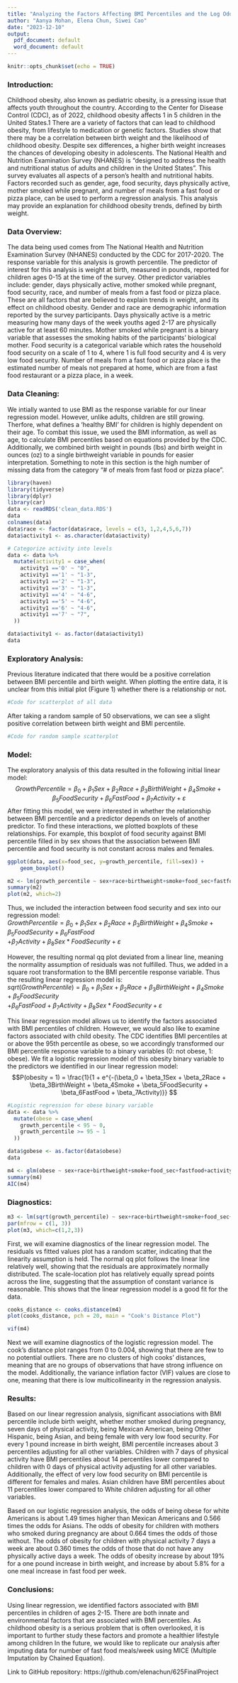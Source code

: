 ```yaml
---
title: "Analyzing the Factors Affecting BMI Percentiles and the Log Odds of Obesity of Children Aged 2-15"
author: "Aanya Mohan, Elena Chun, Siwei Cao"
date: "2023-12-10"
output:
  pdf_document: default
  word_document: default
---
```


```r
knitr::opts_chunk$set(echo = TRUE)
```

### Introduction:
Childhood obesity, also known as pediatric obesity, is a pressing issue that affects youth throughout the country. According to the Center for Disease Control (CDC), 
as of 2022, childhood obesity affects 1 in 5 children in the United States.1 There are a variety of factors that can lead to childhood obesity, from lifestyle to medication 
or genetic factors. Studies show that there may be a correlation between birth weight and the likelihood of childhood obesity. Despite sex differences, a higher birth weight 
increases the chances of developing obesity in adolescents. The National Health and Nutrition Examination Survey (NHANES) is “designed to address the health and nutritional 
status of adults and children in the United States”. This survey evaluates all aspects of a person’s health and nutritional habits. Factors recorded such as gender, age, food 
security, days physically active, mother smoked while pregnant, and number of meals from a fast food or pizza place, can be used to perform a regression analysis. This analysis 
may provide an explanation for childhood obesity trends, defined by birth weight. 

### Data Overview:
The data being used comes from The National Health and Nutrition Examination Survey (NHANES) conducted by the CDC for 2017-2020. The response variable for this analysis is 
growth percentile. The predictor of interest for this analysis is weight at birth, measured in pounds, reported for children ages 0-15 at the time of the survey. Other predictor 
variables include: gender, days physically active, mother smoked while pregnant, food security, race, and number of meals from a fast food or pizza place. These are all factors 
that are believed to explain trends in weight, and its effect on childhood obesity. Gender and race are demographic information reported by the survey participants. Days physically 
active is a metric measuring how many days of the week youths aged 2-17 are physically active for at least 60 minutes. Mother smoked while pregnant is a binary variable that 
assesses the smoking habits of the participants' biological mother. Food security is a categorical variable which rates the household food security on a scale of 1 to 4, where 1 is 
full food security and 4 is very low food security. Number of meals from a fast food or pizza place is the estimated number of meals not prepared at home, which are from a fast food 
restaurant or a pizza place, in a week. 

### Data Cleaning:
We intially wanted to use BMI as the response variable for our linear regression model. However, unlike adults, children are still growing. Therfore, what defines a 'healthy BMI' for 
children is highly dependent on their age. To combat this issue, we used the BMI information, as well as age, to calculate BMI percentiles based on equations provided by the CDC. 
Additionally, we combined birth weight in pounds (lbs) and birth weight in ounces (oz) to a single birthweight variable in pounds for easier interpretation. Something to note in this
section is the high number of missing data from the category "# of meals from fast food or pizza place". 
```r
library(haven)
library(tidyverse)
library(dplyr)
library(car)
data <- readRDS('clean_data.RDS')
data
colnames(data)
data$race <- factor(data$race, levels = c(3, 1,2,4,5,6,7))
data$activity1 <- as.character(data$activity)

# Categorize activity into levels
data <- data %>%
  mutate(activity1 = case_when(
    activity1 =='0' ~ "0",
    activity1 =='1' ~ "1-3",
    activity1 =='2' ~ "1-3",
    activity1 =='3' ~ "1-3",
    activity1 =='4' ~ "4-6",
    activity1 =='5' ~ "4-6",
    activity1 =='6' ~ "4-6",
    activity1 =='7' ~ "7",
  ))

data$activity1 <- as.factor(data$activity1)
data
```

### Exploratory Analysis:
Previous literature indicated that there would be a positive correlation between BMI percentile and birth weight. When plotting the entire data, it is unclear from this initial plot 
(Figure 1) whether there is a relationship or not. 
```r
#Code for scatterplot of all data
```
After taking a random sample of 50 observations, we can see a slight positive correlation between birth weight and BMI percentile. 
```r
#Code for random sample scatterplot
```

### Model:
The exploratory analysis of this data resulted in the following initial linear model:
$$Growth Percentile = \beta_{0} + \beta_{1}Sex + \beta_{2}Race + \beta_{3}BirthWeight + \beta_{4}Smoke + \beta_{5}FoodSecurity + \beta_{6}FastFood + \beta_{7}Activity + \varepsilon$$
After fitting this model, we were interested in whether the relationship between BMI percentile and a predictor depends on levels of another predictor. To find these interactions, we plotted boxplots of these relationships. For example, this boxplot of food security against BMI percentile filled in by sex shows that the association between BMI percentile and food security is not constant across males and females.

```r
ggplot(data, aes(x=food_sec, y=growth_percentile, fill=sex)) + 
    geom_boxplot()
```
```r
m2 <- lm(growth_percentile ~ sex+race+birthweight+smoke+food_sec+fastfood+activity1+sex*food_sec, data=data)
summary(m2)
plot(m2, which=2)
```

Thus, we included the interaction between food security and sex into our regression model:\
$Growth Percentile = \beta_{0} + \beta_{1}Sex + \beta_{2}Race + \beta_{3}BirthWeight + \beta_{4}Smoke + \beta_{5}FoodSecurity + \beta_{6}FastFood$\
$+ \beta_{7}Activity + \beta_{8}Sex*FoodSecurity +\varepsilon$\

However, the resulting normal qq plot deviated from a linear line, meaning the normality assumption of residuals was not fulfilled. Thus, we added in a square root transformation to the BMI percentile response variable. Thus the resulting linear regression model is:\
$sqrt(Growth Percentile) = \beta_{0} + \beta_{1}Sex + \beta_{2}Race + \beta_{3}BirthWeight + \beta_{4}Smoke + \beta_{5}FoodSecurity$\
$+\beta_{6}FastFood + \beta_{7}Activity + \beta_{8}Sex*FoodSecurity +\varepsilon$\

This linear regression model allows us to identify the factors associated with BMI percentiles of children. However, we would also like to examine factors associated with child obesity. The CDC identifies BMI percentiles at or above the 95th percentile as obese, so we accordingly transformed our BMI percentile response variable to a binary variables (0: not obese, 1: obese). We fit a logistic regression model of this obesity binary variable to the predictors we identified in our linear regression model:\
$$P(obesity = 1) = \frac{1}{1 + e^{-(\beta_0 + \beta_1Sex + \beta_2Race + \beta_3BirthWeight + \beta_4Smoke + \beta_5FoodSecurity + \beta_6FastFood + \beta_7Activity)}} $$

```r
#Logistic regression for obese binary variable
data <- data %>%
  mutate(obese = case_when(
    growth_percentile < 95 ~ 0,
    growth_percentile >= 95 ~ 1
  ))

data$gobese <- as.factor(data$obese)
data

m4 <- glm(obese ~ sex+race+birthweight+smoke+food_sec+fastfood+activity1, data = data, family = binomial)
summary(m4)
AIC(m4)
```

### Diagnostics:
```r
m3 <- lm(sqrt(growth_percentile) ~ sex+race+birthweight+smoke+food_sec+fastfood+activity1+sex*food_sec, data=data)
par(mfrow = c(1, 3))
plot(m3, which=c(1,2,3))
```

First, we will examine diagnostics of the linear regression model. The residuals vs fitted values plot has a random scatter, indicating that the linearity assumption is held. The normal qq plot follows the linear line relatively well, showing that the residuals are approximately normally distributed. The scale-location plot has relatively equally spread points across the line, suggesting that the assumption of constant variance is reasonable. This shows that the linear regression model is a good fit for the data.

```r
cooks_distance <- cooks.distance(m4)
plot(cooks_distance, pch = 20, main = "Cook's Distance Plot")

vif(m4)
```

Next we will examine diagnostics of the logistic regression model. The cook's distance plot ranges from 0 to 0.004, showing that there are few to no potential outliers. There are no clusters of high cooks' distances, meaning that are no groups of observations that have strong influence on the model. Additionally, the variance inflation factor (VIF) values are close to one, meaning that there is low multicollinearity in the regression analysis.

### Results:
Based on our linear regression analysis, significant associations with BMI percentile include birth weight, whether mother smoked during pregnancy, seven days of physical activity, being Mexican American, being Other Hispanic,
being Asian, and being female with very low food security. For every 1 pound increase in birth weight, BMI percentile increases about 3 percentiles adjusting for all other variables.
Children with 7 days of physical activity have BMI percentiles about 14 percentiles lower compared to children with 0 days of physical activity adjusting for all other variables. 
Additionally, the effect of very low food security on BMI percentile is different for females and males. Asian children have BMI percentiles about 11 percentiles lower compared to 
White children adjusting for all other variables. 

Based on our logistic regression analysis, the odds of being obese for white Americans is about 1.49 times higher than Mexican Americans and 0.566 times the odds for Asians. The odds of obesity for children with mothers who smoked during pregnancy are about 0.664 times the odds of those without. The odds of obesity for children with physical activity 7 days a week are about 0.360 times the odds of those that do not have any physically active days a week. The odds of obesity increase by about 19% for a one pound increase in birth weight, and increase by about 5.8% for a one meal increase in fast food per week. 

### Conclusions:
Using linear regression, we identified factors associated with BMI percentiles in children of ages 2-15. There are both innate and environmental factors that are associated with 
BMI percentiles. As childhood obesity is a serious problem that is often overlooked, it is important to further study these factors and promote a healthier lifestyle among children
In the future, we would like to replicate our analysis after imputing data for number of fast food meals/week using MICE (Multiple Imputation by Chained Equation).\

Link to GitHub repository: https://github.com/elenachun/625FinalProject
